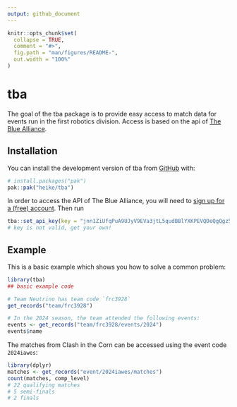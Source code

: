 ```yaml
---
output: github_document
---
```


<!-- README.md is generated from README.Rmd. Please edit that file -->

```r
knitr::opts_chunk$set(
  collapse = TRUE,
  comment = "#>",
  fig.path = "man/figures/README-",
  out.width = "100%"
)
```

# tba

<!-- badges: start -->
<!-- badges: end -->

The goal of the tba package is to provide easy access to match data for events 
run in the first robotics division. Access is based on the api of [The Blue Alliance](https://www.thebluealliance.com/). 

## Installation

You can install the development version of tba from [GitHub](https://github.com/) with:

``` r
# install.packages("pak")
pak::pak("heike/tba")
```

In order to access the API of The Blue Alliance, you will need to [sign up for a (free) account](https://www.thebluealliance.com/apidocs/v3). 
Then run 
``` r
tba::set_api_key(key = "jnn1ZiUfqPuA9UJyV9EVa3jtL5qudBBlYXKPEVQDeQgQgz5L8BypwjTzVKxtCs3W") 
# key is not valid, get your own!
```


## Example

This is a basic example which shows you how to solve a common problem:

```r
library(tba)
## basic example code

# Team Neutrino has team code `frc3928` 
get_records("team/frc3928")

# In the 2024 season, the team attended the following events:
events <- get_records("team/frc3928/events/2024")
events$name
```
The matches from Clash in the Corn can be accessed using the event code `2024iawes`:

```r
library(dplyr)
matches <- get_records("event/2024iawes/matches")
count(matches, comp_level)
# 22 qualifying matches
# 5 semi-finals
# 2 finals
```
